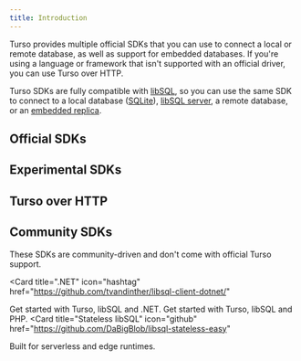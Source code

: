 ```yaml
---
title: Introduction
---
```


Turso provides multiple official SDKs that you can use to connect a local or remote database, as well as support for embedded databases. If you're using a language or framework that isn't supported with an official driver, you can use Turso over HTTP.

Turso SDKs are fully compatible with [libSQL](/libsql), so you can use the same SDK to connect to a local database ([SQLite](/local-development#sqlite)), [libSQL server](/local-development#libsql-server), a remote database, or an [embedded replica](/features/embedded-replicas).

## Official SDKs

<Snippet file="official-sdks.mdx" />

## Experimental SDKs

<Snippet file="experimental-sdks.mdx" />

## Turso over HTTP

<CardGroup cols={2}>

<Snippet file="http-sdk.mdx" />

</CardGroup>

## Community SDKs

These SDKs are community-driven and don't come with official Turso support.

<CardGroup cols={2}>

<Card
  title=".NET"
  icon="hashtag"
  href="https://github.com/tvandinther/libsql-client-dotnet/"
>
  Get started with Turso, libSQL and .NET.
</Card>
<Card title="PHP" icon="php" href="https://github.com/darkterminal/turso-http">
  Get started with Turso, libSQL and PHP.
</Card>
<Card
  title="Stateless libSQL"
  icon="github"
  href="https://github.com/DaBigBlob/libsql-stateless-easy"
>
  Built for serverless and edge runtimes.
</Card>

</CardGroup>
